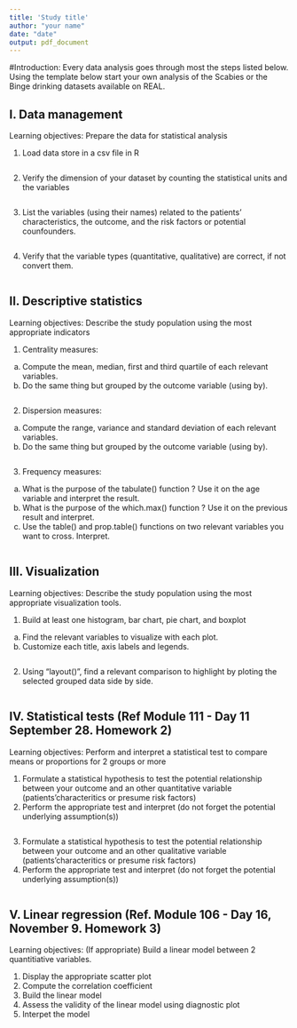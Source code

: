 ```yaml
---
title: 'Study title'
author: "your name"
date: "date"
output: pdf_document
---
```


#Introduction:
Every data analysis goes through most the steps listed below. Using the template below start your own analysis of the Scabies or the Binge drinking datasets available on REAL. 

## I. Data management
Learning objectives: Prepare the data for statistical analysis

1. Load data store in a csv file in R
```r

```

2. Verify the dimension of your dataset by counting the statistical units and the variables
```r

```

3. List the variables (using their names) related to the patients' characteristics, the outcome, and the risk factors or potential counfounders.
```r

```

4. Verify that the variable types (quantitative, qualitative) are correct, if not convert them.
```r

```

## II. Descriptive statistics
Learning objectives: Describe the study population using the most appropriate indicators

1. Centrality measures: 
  a. Compute the mean, median, first and third quartile of each relevant variables.
  b. Do the same thing but grouped by the outcome variable (using by).
```r

```
2. Dispersion measures: 
  a. Compute the range, variance and standard deviation of each relevant variables. 
  b. Do the same thing but grouped by the outcome variable (using by).
```r

```
3. Frequency measures: 
  a. What is the purpose of the tabulate() function ? Use it on the age variable and interpret the result.
  b. What is the purpose of the which.max() function ? Use it on the previous result and interpret.
  c. Use the table() and prop.table() functions on two relevant variables you want to cross. Interpret. 
```r

```

## III. Visualization
Learning objectives: Describe the study population using the most appropriate visualization tools.

1. Build at least one histogram, bar chart, pie chart, and boxplot
  a. Find the relevant variables to visualize with each plot.
  b. Customize each title, axis labels and legends.
```r

```
2. Using "layout()", find a relevant comparison to highlight by ploting the selected grouped data side by side.
```r

```


## IV. Statistical tests (Ref Module 111 - Day 11 September 28. Homework 2)
Learning objectives: Perform and interpret a statistical test to compare means or proportions for 2 groups or more

1. Formulate a statistical hypothesis to test the potential relationship between your outcome and an other quantitative variable (patients'characteritics or presume risk factors) 
2. Perform the appropriate test and interpret (do not forget the potential  underlying assumption(s))
```r

```

3. Formulate a statistical hypothesis to test the potential relationship between your outcome and an other qualitative variable (patients'characteritics or presume risk factors) 
4. Perform the appropriate test and interpret (do not forget the potential  underlying assumption(s))
```r

```


## V. Linear regression (Ref. Module 106 - Day 16, November 9. Homework 3)
Learning objectives: (If appropriate) Build a linear model between 2 quantitiative variables.

1. Display the appropriate scatter plot
2. Compute the correlation coefficient 
3. Build the linear model
3. Assess the validity of the linear model using diagnostic plot
4. Interpet the model


```r

```

